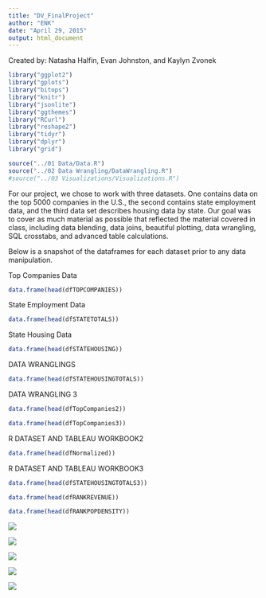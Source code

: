 ```yaml
---
title: "DV_FinalProject"
author: "ENK"
date: "April 29, 2015"
output: html_document
---
```

Created by: Natasha Halfin, Evan Johnston, and Kaylyn Zvonek 

```r
library("ggplot2")
library("gplots")
library("bitops")
library("knitr")
library("jsonlite")
library("ggthemes")
library("RCurl")
library("reshape2")
library("tidyr")
library("dplyr")
library("grid")

source("../01 Data/Data.R")
source("../02 Data Wrangling/DataWrangling.R")
#source("../03 Visualizations/Visualizations.R")
```


For our project, we chose to work with three datasets. One contains data on the top 5000 companies in the U.S., the second contains state employment data, and the third data set describes housing data by state. Our goal was to cover as much material as possible that reflected the material covered in class, including data blending, data joins, beautiful plotting, data wrangling, SQL crosstabs, and advanced table calculations.

Below is a snapshot of the dataframes for each dataset prior to any data manipulation.

Top Companies Data

```r
data.frame(head(dfTOPCOMPANIES))
```

State Employment Data
```r
data.frame(head(dfSTATETOTALS))
```

State Housing Data
```r
data.frame(head(dfSTATEHOUSING))
```


DATA WRANGLINGS

```r
data.frame(head(dfSTATEHOUSINGTOTALS))
```

DATA WRANGLING 3 
```r
data.frame(head(dfTopCompanies2))
```



```r
data.frame(head(dfTopCompanies3))
```


R DATASET AND TABLEAU WORKBOOK2
```r
data.frame(head(dfNormalized))

```

R DATASET AND TABLEAU WORKBOOK3
```r
data.frame(head(dfSTATEHOUSINGTOTALS3))
```

```r
data.frame(head(dfRANKREVENUE))
```

```r
data.frame(head(dfRANKPOPDENSITY))
```

![](./EmploymentPayState.png) 

![](./CityGrowthNth.png) 

![](./LandWaterHousing.png) 

![](./IndustryStateEarnings.png) 

![](./PopulationvsArea.jpg) 